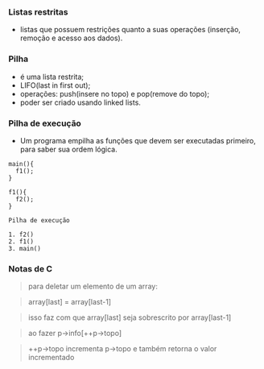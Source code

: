 






### Listas restritas

-   listas que possuem restrições quanto a suas operações (inserção,
    remoção e acesso aos dados).








### Pilha

-   é uma lista restrita;
-   LIFO(last in first out);
-   operações: push(insere no topo) e pop(remove do topo);
-   poder ser criado usando linked lists.








### Pilha de execução

-   Um programa empilha as funções que devem ser executadas primeiro,
    para saber sua ordem lógica.

``` {code-block-mode="2" spellcheck="false" code-block-lang="c"}
main(){
  f1();
}

f1(){
  f2();
}
```

``` {code-block-mode="1" spellcheck="false" code-block-lang="typescript"}
Pilha de execução

1. f2()
2. f1()
3. main()
```








### Notas de C

> para deletar um elemento de um array:

> array\[last\] = array\[last-1\]

> isso faz com que array\[last\] seja sobrescrito por array\[last-1\]

> ao fazer p-\>info\[++p-\>topo\]

> ++p-\>topo incrementa p-\>topo e também retorna o valor incrementado


